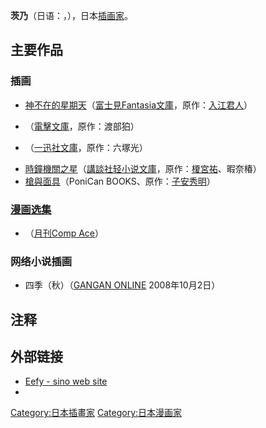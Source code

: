 {{Infobox ACG creator
|name= 茨乃
|job= 插画家
|romaji= Shino
|date of birth= {{Bda|1987|11|17}}
|place of birth= {{JPN}}・[[静岡县|静岡县]][[御殿場市|御殿場市]]
|website= [http://eefy02.xsrv.jp/ Eefy - sino web site]
|work= [[神不在的星期天|神不在的星期天]]
}}

'''茨乃'''（日语：{{lang|ja|茨乃（しの）}}，{{bd|1987年|11月17日<ref name="profile">{{Cite web|title=公式プロフィール|url=http://eefy02.xsrv.jp/newpage132.html|work=|publisher=|accessdate=2011-12-03|deadurl=yes|archiveurl=https://web.archive.org/web/20120206065412/http://eefy02.xsrv.jp/newpage132.html|archivedate=2012-02-06}}</ref>|}}），日本[[插画家|插画家]]。
== 主要作品 ==
=== 插画 ===
* [[神不在的星期天|神不在的星期天]]（[[富士見Fantasia文庫|富士見Fantasia文庫]]，原作：[[入江君人|入江君人]]）
* {{lang|ja|くるくるクロッキー}}（[[電擊文庫|電擊文庫]]，原作：渡部狛）
* {{lang|ja|ペンギン・サマー}}（[[一迅社文庫|一迅社文庫]]，原作：六塚光）
* [[時鐘機關之星|時鐘機關之星]]（[[講談社轻小说文庫|講談社轻小说文庫]]，原作：[[榎宮祐|榎宮祐]]、暇奈椿）
* [[槍與面具|槍與面具]]（PoniCan BOOKS、原作：[[子安秀明|子安秀明]]）

=== [[漫画选集|漫画选集]] ===
* {{lang|ja|[[幸运☆星|らき☆すたコミックアラカルト〜ブリリアント☆すたー〜]]}}（[[月刊Comp_Ace|月刊Comp Ace]]）

=== 网络小说插画 ===
* 四季（秋）（[[GANGAN_ONLINE|GANGAN ONLINE]] 2008年10月2日）

== 注释 ==
{{reflist}}

== 外部链接 ==
* [https://web.archive.org/web/20131009221000/http://eefy02.xsrv.jp/ Eefy - sino web site]
* {{Twitter|sino_eefy}}

{{DEFAULTSORT:Shino}}
[[Category:日本插畫家|Category:日本插畫家]]
[[Category:日本漫画家|Category:日本漫画家]]